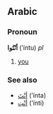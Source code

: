 ==Arabic==
===Pronoun===
'''أنْتُوا''' (’íntu) ''pl''

# [[you]]

===See also===
*[[انت|أنْتَ]] (’ínta)
*[[انت|أنْتِ]] (’ínti)